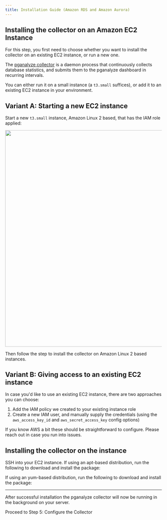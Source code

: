 ```yaml
---
title: Installation Guide (Amazon RDS and Amazon Aurora)
---
```




## Installing the collector on an Amazon EC2 Instance

For this step, you first need to choose whether you want to install the collector on an existing EC2 instance, or run a new one.

The [pganalyze collector](https://github.com/pganalyze/collector) is a daemon process that continuously collects database statistics, and submits them to the pganalyze dashboard in recurring intervals.

You can either run it on a small instance (a `t3.small` suffices), or add it to an existing EC2 instance in your environment.

## Variant A: Starting a new EC2 instance

Start a new `t3.small` instance, Amazon Linux 2 based, that has the IAM role applied:

<p>
  <img src={imgRdsNewInstanceRole} width="694.4" />
</p>

Then follow the step to install the collector on Amazon Linux 2 based instances.

## Variant B: Giving access to an existing EC2 instance

In case you'd like to use an existing EC2 instance, there are two approaches you can choose:

1. Add the IAM policy we created to your existing instance role
2. Create a new IAM user, and manually supply the credentials (using the `aws_access_key_id` and `aws_secret_access_key` config options)

If you know AWS a bit these should be straightforward to configure. Please reach out in case you run into issues.

## Installing the collector on the instance

SSH into your EC2 instance. If using an apt-based distribution, run the following to download and install the package:

<CollectorPkgInstallInstructions kind='deb' />

If using an yum-based distribution, run the following to download and install the package:

<CollectorPkgInstallInstructions kind='yum' />

---

After successful installation the pganalyze collector will now be running in the background on your server.

<Link className="btn btn-success" to="05_configure_the_collector_ec2">
  Proceed to Step 5: Configure the Collector
</Link>
